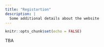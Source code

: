 ```yaml
---
title: "Registartion"
description: |
  Some additional details about the website
---
```


```r
knitr::opts_chunk$set(echo = FALSE)
```

TBA